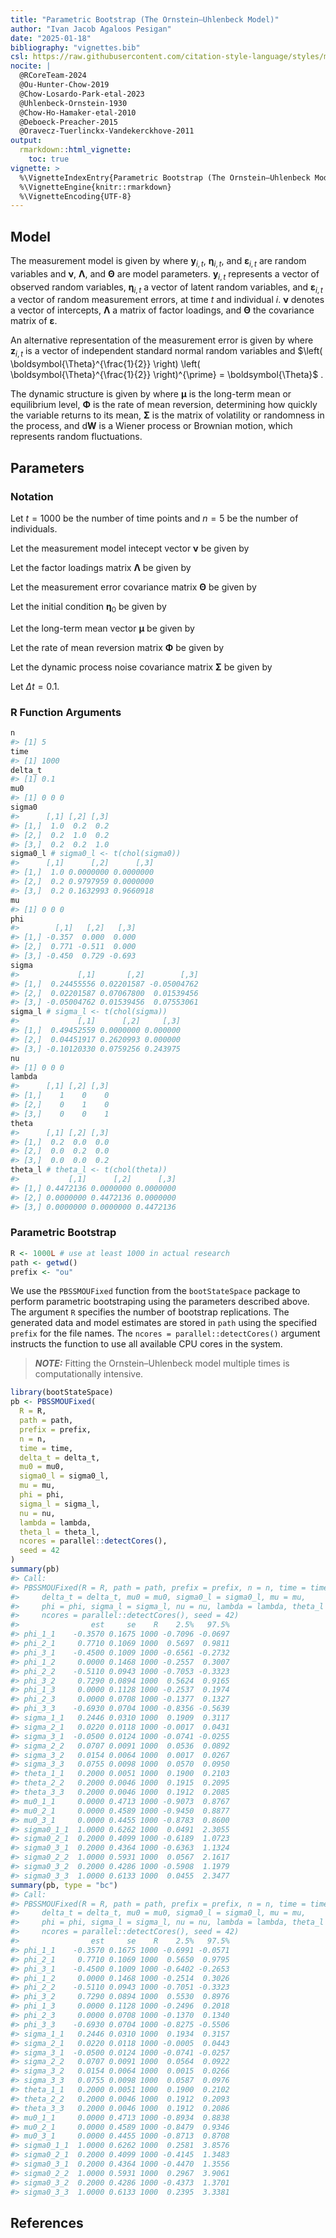 ```yaml
---
title: "Parametric Bootstrap (The Ornstein–Uhlenbeck Model)"
author: "Ivan Jacob Agaloos Pesigan"
date: "2025-01-18"
bibliography: "vignettes.bib"
csl: https://raw.githubusercontent.com/citation-style-language/styles/master/apa.csl
nocite: |
  @RCoreTeam-2024
  @Ou-Hunter-Chow-2019
  @Chow-Losardo-Park-etal-2023
  @Uhlenbeck-Ornstein-1930
  @Chow-Ho-Hamaker-etal-2010
  @Deboeck-Preacher-2015
  @Oravecz-Tuerlinckx-Vandekerckhove-2011
output:
  rmarkdown::html_vignette:
    toc: true
vignette: >
  %\VignetteIndexEntry{Parametric Bootstrap (The Ornstein–Uhlenbeck Model)}
  %\VignetteEngine{knitr::rmarkdown}
  %\VignetteEncoding{UTF-8}
---
```






## Model

The measurement model is given by
\begin{equation}
  \mathbf{y}_{i, t}
  =
  \boldsymbol{\nu}
  +
  \boldsymbol{\Lambda}
  \boldsymbol{\eta}_{i, t}
  +
  \boldsymbol{\varepsilon}_{i, t},
  \quad
  \mathrm{with}
  \quad
  \boldsymbol{\varepsilon}_{i, t}
  \sim
  \mathcal{N}
  \left(
  \mathbf{0},
  \boldsymbol{\Theta}
  \right)
\end{equation}
where
$\mathbf{y}_{i, t}$,
$\boldsymbol{\eta}_{i, t}$,
and
$\boldsymbol{\varepsilon}_{i, t}$
are random variables
and
$\boldsymbol{\nu}$,
$\boldsymbol{\Lambda}$,
and
$\boldsymbol{\Theta}$
are model parameters.
$\mathbf{y}_{i, t}$
represents a vector of observed random variables,
$\boldsymbol{\eta}_{i, t}$
a vector of latent random variables,
and
$\boldsymbol{\varepsilon}_{i, t}$
a vector of random measurement errors,
at time $t$ and individual $i$.
$\boldsymbol{\nu}$
denotes a vector of intercepts,
$\boldsymbol{\Lambda}$
a matrix of factor loadings,
and
$\boldsymbol{\Theta}$
the covariance matrix of
$\boldsymbol{\varepsilon}$.

An alternative representation of the measurement error
is given by
\begin{equation}
  \boldsymbol{\varepsilon}_{i, t}
  =
  \boldsymbol{\Theta}^{\frac{1}{2}}
  \mathbf{z}_{i, t},
  \quad
  \mathrm{with}
  \quad
  \mathbf{z}_{i, t}
  \sim
  \mathcal{N}
  \left(
  \mathbf{0},
  \mathbf{I}
  \right)
\end{equation}
where
$\mathbf{z}_{i, t}$ is a vector of
independent standard normal random variables and
$\left( \boldsymbol{\Theta}^{\frac{1}{2}} \right) \left( \boldsymbol{\Theta}^{\frac{1}{2}} \right)^{\prime} = \boldsymbol{\Theta}$ .

The dynamic structure is given by
\begin{equation}
  \mathrm{d} \boldsymbol{\eta}_{i, t}
  =
  \boldsymbol{\Phi}
  \left(
  \boldsymbol{\eta}_{i, t}
  -
  \boldsymbol{\mu}
  \right)
  \mathrm{d}t
  +
  \boldsymbol{\Sigma}^{\frac{1}{2}}
  \mathrm{d}
  \mathbf{W}_{i, t}
\end{equation}
where
$\boldsymbol{\mu}$
is the long-term mean or equilibrium level,
$\boldsymbol{\Phi}$
is the rate of mean reversion,
determining how quickly the variable returns to its mean,
$\boldsymbol{\Sigma}$
is the matrix of volatility
or randomness in the process, and
$\mathrm{d}\boldsymbol{W}$
is a Wiener process or Brownian motion,
which represents random fluctuations.

## Parameters

### Notation

Let $t = 1000$ be the number of time points and $n = 5$ be the number of individuals.

Let the measurement model intecept vector $\boldsymbol{\nu}$ be given by

\begin{equation}
\boldsymbol{\nu}
=
\left(
\begin{array}{c}
  0 \\
  0 \\
  0 \\
\end{array}
\right) .
\end{equation}

Let the factor loadings matrix $\boldsymbol{\Lambda}$ be given by

\begin{equation}
\boldsymbol{\Lambda}
=
\left(
\begin{array}{ccc}
  1 & 0 & 0 \\
  0 & 1 & 0 \\
  0 & 0 & 1 \\
\end{array}
\right) .
\end{equation}

Let the measurement error covariance matrix $\boldsymbol{\Theta}$ be given by

\begin{equation}
\boldsymbol{\Theta}
=
\left(
\begin{array}{ccc}
  0.2 & 0 & 0 \\
  0 & 0.2 & 0 \\
  0 & 0 & 0.2 \\
\end{array}
\right) .
\end{equation}

Let the initial condition
$\boldsymbol{\eta}_{0}$
be given by

\begin{equation}
\boldsymbol{\eta}_{0} \sim \mathcal{N} \left( \boldsymbol{\mu}_{\boldsymbol{\eta} \mid 0}, \boldsymbol{\Sigma}_{\boldsymbol{\eta} \mid 0} \right)
\end{equation}

\begin{equation}
\boldsymbol{\mu}_{\boldsymbol{\eta} \mid 0}
=
\left(
\begin{array}{c}
  0 \\
  0 \\
  0 \\
\end{array}
\right)
\end{equation}

\begin{equation}
\boldsymbol{\Sigma}_{\boldsymbol{\eta} \mid 0}
=
\left(
\begin{array}{ccc}
  1 & 0.2 & 0.2 \\
  0.2 & 1 & 0.2 \\
  0.2 & 0.2 & 1 \\
\end{array}
\right) .
\end{equation}

Let the long-term mean vector $\boldsymbol{\mu}$ be given by

\begin{equation}
\boldsymbol{\mu}
=
\left(
\begin{array}{c}
  0 \\
  0 \\
  0 \\
\end{array}
\right) .
\end{equation}

Let the rate of mean reversion matrix $\boldsymbol{\Phi}$ be given by

\begin{equation}
\boldsymbol{\Phi}
=
\left(
\begin{array}{ccc}
  -0.357 & 0 & 0 \\
  0.771 & -0.511 & 0 \\
  -0.45 & 0.729 & -0.693 \\
\end{array}
\right) .
\end{equation}

Let the dynamic process noise covariance matrix $\boldsymbol{\Sigma}$ be given by

\begin{equation}
\boldsymbol{\Sigma}
=
\left(
\begin{array}{ccc}
  0.2445556 & 0.0220159 & -0.0500476 \\
  0.0220159 & 0.070678 & 0.0153946 \\
  -0.0500476 & 0.0153946 & 0.0755306 \\
\end{array}
\right) .
\end{equation}

Let $\Delta t = 0.1$.

### R Function Arguments


``` r
n
#> [1] 5
time
#> [1] 1000
delta_t
#> [1] 0.1
mu0
#> [1] 0 0 0
sigma0
#>      [,1] [,2] [,3]
#> [1,]  1.0  0.2  0.2
#> [2,]  0.2  1.0  0.2
#> [3,]  0.2  0.2  1.0
sigma0_l # sigma0_l <- t(chol(sigma0))
#>      [,1]      [,2]      [,3]
#> [1,]  1.0 0.0000000 0.0000000
#> [2,]  0.2 0.9797959 0.0000000
#> [3,]  0.2 0.1632993 0.9660918
mu
#> [1] 0 0 0
phi
#>        [,1]   [,2]   [,3]
#> [1,] -0.357  0.000  0.000
#> [2,]  0.771 -0.511  0.000
#> [3,] -0.450  0.729 -0.693
sigma
#>             [,1]       [,2]        [,3]
#> [1,]  0.24455556 0.02201587 -0.05004762
#> [2,]  0.02201587 0.07067800  0.01539456
#> [3,] -0.05004762 0.01539456  0.07553061
sigma_l # sigma_l <- t(chol(sigma))
#>             [,1]      [,2]     [,3]
#> [1,]  0.49452559 0.0000000 0.000000
#> [2,]  0.04451917 0.2620993 0.000000
#> [3,] -0.10120330 0.0759256 0.243975
nu
#> [1] 0 0 0
lambda
#>      [,1] [,2] [,3]
#> [1,]    1    0    0
#> [2,]    0    1    0
#> [3,]    0    0    1
theta
#>      [,1] [,2] [,3]
#> [1,]  0.2  0.0  0.0
#> [2,]  0.0  0.2  0.0
#> [3,]  0.0  0.0  0.2
theta_l # theta_l <- t(chol(theta))
#>           [,1]      [,2]      [,3]
#> [1,] 0.4472136 0.0000000 0.0000000
#> [2,] 0.0000000 0.4472136 0.0000000
#> [3,] 0.0000000 0.0000000 0.4472136
```

### Parametric Bootstrap


``` r
R <- 1000L # use at least 1000 in actual research
path <- getwd()
prefix <- "ou"
```

We use the `PBSSMOUFixed` function from the `bootStateSpace` package to perform parametric bootstraping using the parameters described above.
The argument `R` specifies the number of bootstrap replications.
The generated data and model estimates are stored in `path` using the specified `prefix` for the file names.
The `ncores = parallel::detectCores()` argument instructs the function to use all available CPU cores in the system.

> **_NOTE:_**  Fitting the Ornstein–Uhlenbeck model multiple times is computationally intensive. 


``` r
library(bootStateSpace)
pb <- PBSSMOUFixed(
  R = R,
  path = path,
  prefix = prefix,
  n = n,
  time = time,
  delta_t = delta_t,
  mu0 = mu0,
  sigma0_l = sigma0_l,
  mu = mu,
  phi = phi,
  sigma_l = sigma_l,
  nu = nu,
  lambda = lambda,
  theta_l = theta_l,
  ncores = parallel::detectCores(),
  seed = 42
)
summary(pb)
#> Call:
#> PBSSMOUFixed(R = R, path = path, prefix = prefix, n = n, time = time, 
#>     delta_t = delta_t, mu0 = mu0, sigma0_l = sigma0_l, mu = mu, 
#>     phi = phi, sigma_l = sigma_l, nu = nu, lambda = lambda, theta_l = theta_l, 
#>     ncores = parallel::detectCores(), seed = 42)
#>                est     se    R    2.5%   97.5%
#> phi_1_1    -0.3570 0.1675 1000 -0.7096 -0.0697
#> phi_2_1     0.7710 0.1069 1000  0.5697  0.9811
#> phi_3_1    -0.4500 0.1009 1000 -0.6561 -0.2732
#> phi_1_2     0.0000 0.1468 1000 -0.2557  0.3007
#> phi_2_2    -0.5110 0.0943 1000 -0.7053 -0.3323
#> phi_3_2     0.7290 0.0894 1000  0.5624  0.9165
#> phi_1_3     0.0000 0.1128 1000 -0.2537  0.1974
#> phi_2_3     0.0000 0.0708 1000 -0.1377  0.1327
#> phi_3_3    -0.6930 0.0704 1000 -0.8356 -0.5639
#> sigma_1_1   0.2446 0.0310 1000  0.1909  0.3117
#> sigma_2_1   0.0220 0.0118 1000 -0.0017  0.0431
#> sigma_3_1  -0.0500 0.0124 1000 -0.0741 -0.0255
#> sigma_2_2   0.0707 0.0091 1000  0.0536  0.0892
#> sigma_3_2   0.0154 0.0064 1000  0.0017  0.0267
#> sigma_3_3   0.0755 0.0098 1000  0.0570  0.0950
#> theta_1_1   0.2000 0.0051 1000  0.1900  0.2103
#> theta_2_2   0.2000 0.0046 1000  0.1915  0.2095
#> theta_3_3   0.2000 0.0046 1000  0.1912  0.2085
#> mu0_1_1     0.0000 0.4713 1000 -0.9073  0.8767
#> mu0_2_1     0.0000 0.4589 1000 -0.9450  0.8877
#> mu0_3_1     0.0000 0.4455 1000 -0.8783  0.8600
#> sigma0_1_1  1.0000 0.6262 1000  0.0491  2.3055
#> sigma0_2_1  0.2000 0.4099 1000 -0.6189  1.0723
#> sigma0_3_1  0.2000 0.4364 1000 -0.6363  1.1324
#> sigma0_2_2  1.0000 0.5931 1000  0.0567  2.1617
#> sigma0_3_2  0.2000 0.4286 1000 -0.5908  1.1979
#> sigma0_3_3  1.0000 0.6133 1000  0.0455  2.3477
summary(pb, type = "bc")
#> Call:
#> PBSSMOUFixed(R = R, path = path, prefix = prefix, n = n, time = time, 
#>     delta_t = delta_t, mu0 = mu0, sigma0_l = sigma0_l, mu = mu, 
#>     phi = phi, sigma_l = sigma_l, nu = nu, lambda = lambda, theta_l = theta_l, 
#>     ncores = parallel::detectCores(), seed = 42)
#>                est     se    R    2.5%   97.5%
#> phi_1_1    -0.3570 0.1675 1000 -0.6991 -0.0571
#> phi_2_1     0.7710 0.1069 1000  0.5650  0.9795
#> phi_3_1    -0.4500 0.1009 1000 -0.6402 -0.2653
#> phi_1_2     0.0000 0.1468 1000 -0.2514  0.3026
#> phi_2_2    -0.5110 0.0943 1000 -0.7051 -0.3323
#> phi_3_2     0.7290 0.0894 1000  0.5530  0.8976
#> phi_1_3     0.0000 0.1128 1000 -0.2496  0.2018
#> phi_2_3     0.0000 0.0708 1000 -0.1370  0.1340
#> phi_3_3    -0.6930 0.0704 1000 -0.8275 -0.5506
#> sigma_1_1   0.2446 0.0310 1000  0.1934  0.3157
#> sigma_2_1   0.0220 0.0118 1000 -0.0005  0.0443
#> sigma_3_1  -0.0500 0.0124 1000 -0.0741 -0.0257
#> sigma_2_2   0.0707 0.0091 1000  0.0564  0.0922
#> sigma_3_2   0.0154 0.0064 1000  0.0015  0.0266
#> sigma_3_3   0.0755 0.0098 1000  0.0587  0.0976
#> theta_1_1   0.2000 0.0051 1000  0.1900  0.2102
#> theta_2_2   0.2000 0.0046 1000  0.1912  0.2093
#> theta_3_3   0.2000 0.0046 1000  0.1912  0.2086
#> mu0_1_1     0.0000 0.4713 1000 -0.8934  0.8838
#> mu0_2_1     0.0000 0.4589 1000 -0.8479  0.9346
#> mu0_3_1     0.0000 0.4455 1000 -0.8713  0.8708
#> sigma0_1_1  1.0000 0.6262 1000  0.2581  3.8576
#> sigma0_2_1  0.2000 0.4099 1000 -0.4145  1.3483
#> sigma0_3_1  0.2000 0.4364 1000 -0.4470  1.3556
#> sigma0_2_2  1.0000 0.5931 1000  0.2967  3.9061
#> sigma0_3_2  0.2000 0.4286 1000 -0.4373  1.3701
#> sigma0_3_3  1.0000 0.6133 1000  0.2395  3.3381
```

## References


